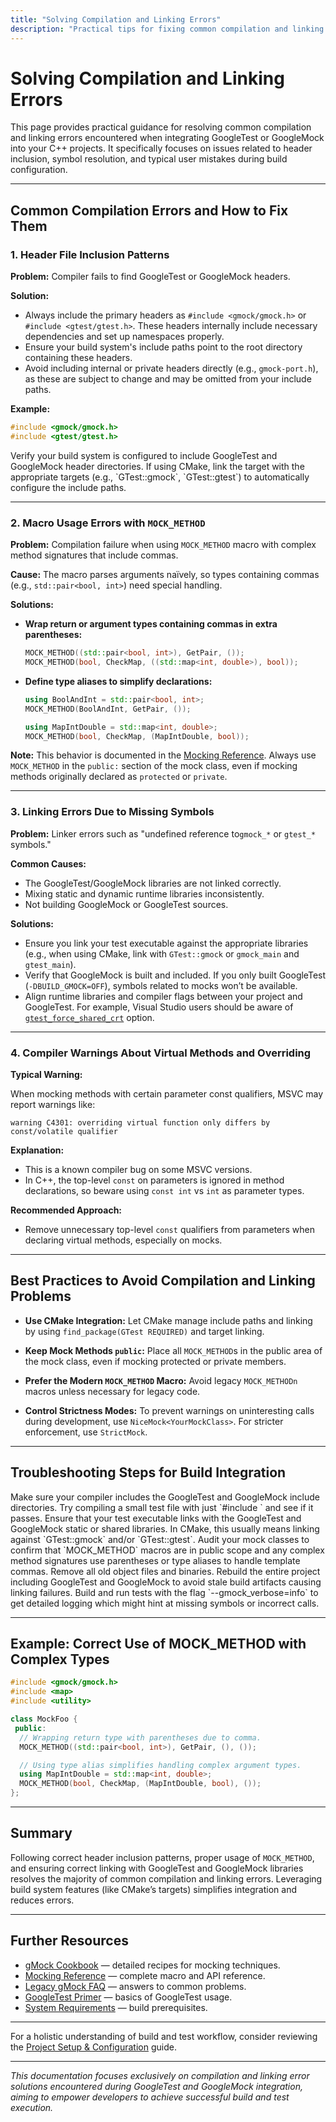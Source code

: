```yaml
---
title: "Solving Compilation and Linking Errors"
description: "Practical tips for fixing common compilation and linking errors that appear when integrating GoogleTest or GoogleMock into your project, including header inclusion patterns, symbol errors, and typical mistakes."
---
```


# Solving Compilation and Linking Errors

This page provides practical guidance for resolving common compilation and linking errors encountered when integrating GoogleTest or GoogleMock into your C++ projects. It specifically focuses on issues related to header inclusion, symbol resolution, and typical user mistakes during build configuration.

---

## Common Compilation Errors and How to Fix Them

### 1. Header File Inclusion Patterns

**Problem:** Compiler fails to find GoogleTest or GoogleMock headers.

**Solution:**
- Always include the primary headers as `#include <gmock/gmock.h>` or `#include <gtest/gtest.h>`. These headers internally include necessary dependencies and set up namespaces properly.
- Ensure your build system's include paths point to the root directory containing these headers.
- Avoid including internal or private headers directly (e.g., `gmock-port.h`), as these are subject to change and may be omitted from your include paths.

**Example:**
```cpp
#include <gmock/gmock.h>
#include <gtest/gtest.h>
```

<Tip>
Verify your build system is configured to include GoogleTest and GoogleMock header directories. If using CMake, link the target with the appropriate targets (e.g., `GTest::gmock`, `GTest::gtest`) to automatically configure the include paths.
</Tip>

---

### 2. Macro Usage Errors with `MOCK_METHOD`

**Problem:** Compilation failure when using `MOCK_METHOD` macro with complex method signatures that include commas.

**Cause:** The macro parses arguments naïvely, so types containing commas (e.g., `std::pair<bool, int>`) need special handling.

**Solutions:**

- **Wrap return or argument types containing commas in extra parentheses:**
  ```cpp
  MOCK_METHOD((std::pair<bool, int>), GetPair, ());
  MOCK_METHOD(bool, CheckMap, ((std::map<int, double>), bool));
  ```

- **Define type aliases to simplify declarations:**
  ```cpp
  using BoolAndInt = std::pair<bool, int>;
  MOCK_METHOD(BoolAndInt, GetPair, ());

  using MapIntDouble = std::map<int, double>;
  MOCK_METHOD(bool, CheckMap, (MapIntDouble, bool));
  ```

**Note:** This behavior is documented in the [Mocking Reference](https://github.com/google/googletest/blob/main/docs/reference/mocking.md#MOCK_METHOD). Always use `MOCK_METHOD` in the `public:` section of the mock class, even if mocking methods originally declared as `protected` or `private`.

---

### 3. Linking Errors Due to Missing Symbols

**Problem:** Linker errors such as "undefined reference to`gmock_*` or `gtest_*` symbols." 

**Common Causes:**
- The GoogleTest/GoogleMock libraries are not linked correctly.
- Mixing static and dynamic runtime libraries inconsistently.
- Not building GoogleMock or GoogleTest sources.

**Solutions:**
- Ensure you link your test executable against the appropriate libraries (e.g., when using CMake, link with `GTest::gmock` or `gmock_main` and `gtest_main`).
- Verify that GoogleMock is built and included. If you only built GoogleTest (`-DBUILD_GMOCK=OFF`), symbols related to mocks won’t be available.
- Align runtime libraries and compiler flags between your project and GoogleTest. For example, Visual Studio users should be aware of [`gtest_force_shared_crt`](https://github.com/google/googletest#visual-studio-dynamic-vs-static-runtimes) option.

---

### 4. Compiler Warnings About Virtual Methods and Overriding

**Typical Warning:**

When mocking methods with certain parameter const qualifiers, MSVC may report warnings like:

```
warning C4301: overriding virtual function only differs by const/volatile qualifier
```

**Explanation:**
- This is a known compiler bug on some MSVC versions.
- In C++, the top-level `const` on parameters is ignored in method declarations, so beware using `const int` vs `int` as parameter types.

**Recommended Approach:**
- Remove unnecessary top-level `const` qualifiers from parameters when declaring virtual methods, especially on mocks.

---

## Best Practices to Avoid Compilation and Linking Problems

- **Use CMake Integration:** Let CMake manage include paths and linking by using `find_package(GTest REQUIRED)` and target linking.

- **Keep Mock Methods `public`:** Place all `MOCK_METHOD`s in the public area of the mock class, even if mocking protected or private members.

- **Prefer the Modern `MOCK_METHOD` Macro:** Avoid legacy `MOCK_METHODn` macros unless necessary for legacy code.

- **Control Strictness Modes:** To prevent warnings on uninteresting calls during development, use `NiceMock<YourMockClass>`. For stricter enforcement, use `StrictMock`.

---

## Troubleshooting Steps for Build Integration

<Steps>
<Step title="Verify Include Paths">
Make sure your compiler includes the GoogleTest and GoogleMock include directories. Try compiling a small test file with just `#include <gmock/gmock.h>` and see if it passes.
</Step>
<Step title="Confirm Linked Libraries">
Ensure that your test executable links with the GoogleTest and GoogleMock static or shared libraries. In CMake, this usually means linking against `GTest::gmock` and/or `GTest::gtest`.
</Step>
<Step title="Check Macro Usage">
Audit your mock classes to confirm that `MOCK_METHOD` macros are in public scope and any complex method signatures use parentheses or type aliases to handle template commas.
</Step>
<Step title="Clean and Rebuild">
Remove all old object files and binaries. Rebuild the entire project including GoogleTest and GoogleMock to avoid stale build artifacts causing linking failures.
</Step>
<Step title="Enable Verbosity">
Build and run tests with the flag `--gmock_verbose=info` to get detailed logging which might hint at missing symbols or incorrect calls.
</Step>
</Steps>

---

## Example: Correct Use of MOCK_METHOD with Complex Types

```cpp
#include <gmock/gmock.h>
#include <map>
#include <utility>

class MockFoo {
 public:
  // Wrapping return type with parentheses due to comma.
  MOCK_METHOD((std::pair<bool, int>), GetPair, (), ());

  // Using type alias simplifies handling complex argument types.
  using MapIntDouble = std::map<int, double>;
  MOCK_METHOD(bool, CheckMap, (MapIntDouble, bool), ());
};
```

---

## Summary

Following correct header inclusion patterns, proper usage of `MOCK_METHOD`, and ensuring correct linking with GoogleTest and GoogleMock libraries resolves the majority of common compilation and linking errors. Leveraging build system features (like CMake’s targets) simplifies integration and reduces errors.

---

## Further Resources

- [gMock Cookbook](https://github.com/google/googletest/blob/main/docs/gmock_cook_book.md) — detailed recipes for mocking techniques.
- [Mocking Reference](https://github.com/google/googletest/blob/main/docs/reference/mocking.md) — complete macro and API reference.
- [Legacy gMock FAQ](https://github.com/google/googletest/blob/main/docs/gmock_faq.md) — answers to common problems.
- [GoogleTest Primer](https://github.com/google/googletest/blob/main/docs/primer.md) — basics of GoogleTest usage.
- [System Requirements](https://github.com/google/googletest/blob/main/docs/getting-started/prerequisites-installation/system-requirements.md) — build prerequisites.

---

For a holistic understanding of build and test workflow, consider reviewing the [Project Setup & Configuration](https://github.com/google/googletest/blob/main/docs/getting-started/configuration-first-use/project-setup.md) guide.

---

*This documentation focuses exclusively on compilation and linking error solutions encountered during GoogleTest and GoogleMock integration, aiming to empower developers to achieve successful build and test execution.*

